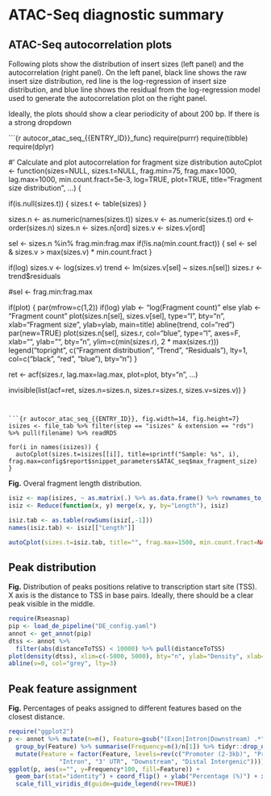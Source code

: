 <!---
Autocorrelation and other diagnostic plots for ATAC-seq
-->

# ATAC-Seq diagnostic summary

## ATAC-Seq autocorrelation plots

Following plots show the distribution of insert sizes (left panel) and the
autocorrelation (right panel). On the left panel, black line shows the raw
insert size distribution, red line is the log-regression of insert size
distribution, and blue line shows the residual from the log-regression model used to 
generate the autocorrelation plot on the right panel.

Ideally, the plots should show a clear periodicity of about 200 bp. If
there is a strong dropdown 

```{r autocor_atac_seq_{{ENTRY_ID}}_func}
require(purrr)
require(tibble)
require(dplyr)

#' Calculate and plot autocorrelation for fragment size distribution
autoCplot <- function(sizes=NULL, sizes.t=NULL, frag.min=75, frag.max=1000, lag.max=1000, min.count.fract=5e-3, log=TRUE, plot=TRUE, title="Fragment size distribution", ...) {
  
  if(is.null(sizes.t)) {
    sizes.t <- table(sizes)
  }

  sizes.n <- as.numeric(names(sizes.t))
  sizes.v <- as.numeric(sizes.t)
  ord <- order(sizes.n)
  sizes.n <- sizes.n[ord]
  sizes.v <- sizes.v[ord]

  sel <- sizes.n %in% frag.min:frag.max
  if(!is.na(min.count.fract)) {
    sel <- sel & sizes.v > max(sizes.v) * min.count.fract
  }




  if(log) sizes.v <- log(sizes.v)
  trend <- lm(sizes.v[sel] ~ sizes.n[sel])
  sizes.r <- trend$residuals

  #sel <- frag.min:frag.max

  if(plot) {
    par(mfrow=c(1,2))
    if(log) ylab <- "log(Fragment count)"
    else ylab <- "Fragment count"
    plot(sizes.n[sel], sizes.v[sel], type="l", bty="n", xlab="Fragment size", ylab=ylab, main=title)
    abline(trend, col="red")
    par(new=TRUE)
    plot(sizes.n[sel], sizes.r, col="blue", type="l", axes=F, xlab="", ylab="", bty="n", ylim=c(min(sizes.r), 2 * max(sizes.r)))
    legend("topright", c("Fragment distribution", "Trend", "Residuals"), lty=1, col=c("black", "red", "blue"), bty="n")
  }

  ret <- acf(sizes.r, lag.max=lag.max, plot=plot, bty="n", ...)

  invisible(list(acf=ret, sizes.n=sizes.n, sizes.r=sizes.r, sizes.v=sizes.v))
}


```


```{r autocor_atac_seq_{{ENTRY_ID}}, fig.width=14, fig.height=7}
isizes <- file_tab %>% filter(step == "isizes" & extension == "rds") %>% pull(filename) %>% readRDS

for(i in names(isizes)) {
  autoCplot(sizes.t=isizes[[i]], title=sprintf("Sample: %s", i), frag.max=config$report$snippet_parameters$ATAC_seq$max_fragment_size)
}

```

**Fig.** Overal fragment length distribution.

```r
isiz <- map(isizes, ~ as.matrix(.) %>% as.data.frame() %>% rownames_to_column("Length") %>% rename(count="V1"))
isiz <- Reduce(function(x, y) merge(x, y, by="Length"), isiz)

isiz.tab <- as.table(rowSums(isiz[,-1]))
names(isiz.tab) <- isiz[["Length"]]

autoCplot(sizes.t=isiz.tab, title="", frag.max=1500, min.count.fract=NA)

```


## Peak distribution

**Fig.**  Distribution of peaks positions relative to transcription start
site (TSS). X axis is the distance to TSS in base pairs. Ideally, there
should be a clear peak visible in the middle.

```r
require(Rseasnap)
pip <- load_de_pipeline("DE_config.yaml")
annot <- get_annot(pip)
dtss <- annot %>%
  filter(abs(distanceToTSS) < 10000) %>% pull(distanceToTSS)
plot(density(dtss), xlim=c(-5000, 5000), bty="n", ylab="Density", xlab="Distance to TSS (bp)")
abline(v=0, col="grey", lty=3)
```


## Peak feature assignment

**Fig.** Percentages of peaks assigned to different features based on the closest distance. 

```r
require("ggplot2")
p <- annot %>% mutate(n=n(), Feature=gsub("(Exon|Intron|Downstream) .*", "\\1", annotation))  %>% 
  group_by(Feature) %>% summarise(Frequency=n()/n[1]) %>% tidyr::drop_na() %>%
  mutate(Feature = factor(Feature, levels=rev(c("Promoter (2-3kb)", "Promoter (1-2kb)", "Promoter (<=1kb)", "5' UTR", "Exon",
              "Intron", "3' UTR", "Downstream", "Distal Intergenic"))))
ggplot(p, aes(x="", y=Frequency*100, fill=Feature)) + 
  geom_bar(stat="identity") + coord_flip() + ylab("Percentage (%)") + xlab("") + theme_bw() + 
  scale_fill_viridis_d(guide=guide_legend(rev=TRUE))
```


